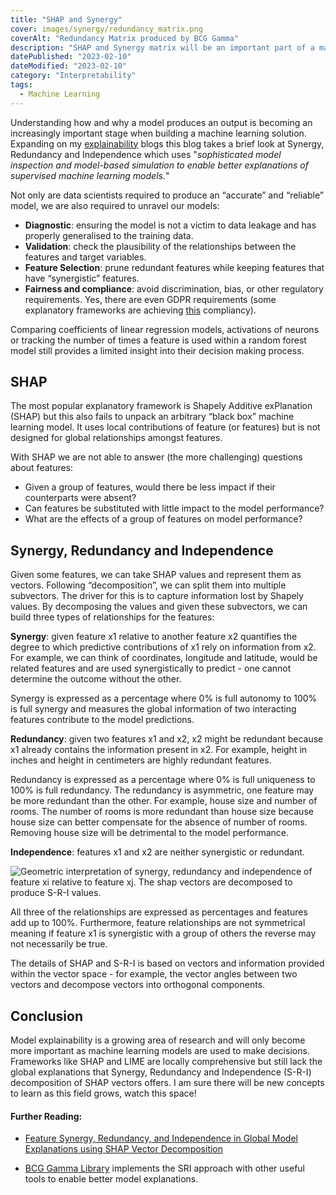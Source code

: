 ```yaml
---
title: "SHAP and Synergy"
cover: images/synergy/redundancy_matrix.png
coverAlt: "Redundancy Matrix produced by BCG Gamma"
description: "SHAP and Synergy matrix will be an important part of a machine learning pipeline."
datePublished: "2023-02-10"
dateModified: "2023-02-10"
category: "Interpretability"
tags:
  - Machine Learning
---
```



Understanding how and why a model produces an output is becoming an increasingly important stage when building a machine learning solution. Expanding on my [explainability](category/Interpretability) blogs this blog takes a brief look at Synergy, Redundancy and Independence which uses "*sophisticated model inspection and model-based simulation to enable better explanations of supervised machine learning models.*"

Not only are data scientists required to produce an “accurate” and “reliable” model, we are also required to unravel our models:

- **Diagnostic**: ensuring the model is not a victim to data leakage and has properly generalised to the training data.
- **Validation**: check the plausibility of the relationships between the features and target variables. 
- **Feature Selection**: prune redundant features while keeping features that have “synergistic” features.
- **Fairness and compliance**: avoid discrimination, bias, or other regulatory requirements. Yes, there are even GDPR requirements (some explanatory frameworks are achieving [this](https://arxiv.org/abs/1906.09293) compliancy).

Comparing coefficients of linear regression models, activations of neurons or tracking the number of times a feature is used within a random forest model still provides a limited insight into their decision making process.

## SHAP

The most popular explanatory framework is Shapely Additive exPlanation (SHAP) but this also fails to unpack an arbitrary “black box” machine learning model. It uses local contributions of feature (or features) but is not designed for global relationships amongst features.

With SHAP we are not able to answer (the more challenging) questions about features:

- Given a group of features, would there be less impact if their counterparts were absent?
- Can features be substituted with little impact to the model performance?
- What are the effects of a group of features on model performance?

## Synergy, Redundancy and Independence

Given some features, we can take SHAP values and represent them as vectors. Following “decomposition”, we can split them into multiple subvectors. The driver for this is to capture information lost by Shapely values. By decomposing the values and given these subvectors, we can build three types of relationships for the features:

**Synergy**: given feature x1 relative to another feature x2 quantifies the degree to which predictive contributions of x1 rely on information from x2. For example, we can think of coordinates, longitude and latitude, would be related features and are used synergistically to predict - one cannot determine the outcome without the other.

Synergy is expressed as a percentage where 0% is full autonomy to 100% is full synergy and measures the global information of two interacting features contribute to the model predictions.

**Redundancy**: given two features x1 and x2, x2 might be redundant because x1 already contains the information present in x2. For example, height in inches and height in centimeters are highly redundant features.

Redundancy is expressed as a percentage where 0% is full uniqueness to 100% is full redundancy. The redundancy is asymmetric, one feature may be more redundant than the other. For example, house size and number of rooms. The number of rooms is more redundant than house size because house size can better compensate for the absence of number of rooms. Removing house size will be detrimental to the model performance.

**Independence**: features x1 and x2 are neither synergistic or redundant.


![Geometric interpretation of synergy, redundancy and independence of feature xi relative to feature xj. The shap vectors are decomposed to produce S-R-I values.](/images/synergy/synergy_vectors.png)

All three of the relationships are expressed as percentages and features add up to 100%. Furthermore, feature relationships are not symmetrical meaning if feature x1 is synergistic with a group of others the reverse may not necessarily be true.

The details of SHAP and S-R-I is based on vectors and information provided within the vector space - for example, the vector angles between two vectors and decompose vectors into orthogonal components.


## Conclusion

Model explainability is a growing area of research and will only become more important as machine learning models are used to make decisions. Frameworks like SHAP and LIME are locally comprehensive but still lack the global explanations that Synergy, Redundancy and Independence (S-R-I) decomposition of SHAP vectors offers. I am sure there will be new concepts to learn as this field grows, watch this space!


#### Further Reading:

- [Feature Synergy, Redundancy, and Independence in Global Model Explanations using SHAP Vector Decomposition](https://arxiv.org/abs/2107.12436)

- [BCG Gamma Library](https://bcg-gamma.github.io/facet/) implements the SRI approach with other useful tools to enable better model explanations.
